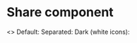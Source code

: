 
<Meta title="Core/Share" component={Share} />

# Share component

<Canvas>
  <Story name="Examples">
    <>
      Default:
      <Share text="My favourite website" url="https://www.ft.com/visual-and-data-journalism" />
      Separated:
      <Share
        text="My favourite website"
        url="https://www.ft.com/visual-and-data-journalism"
        separated
      />
      Dark (white icons):
      <div className="dark">
        <Share
          text="My favourite website"
          url="https://www.ft.com/visual-and-data-journalism"
          dark
        />
      </div>
    </>
  </Story>
</Canvas>
